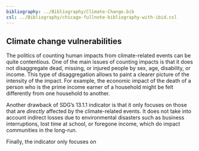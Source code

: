 ```yaml
---
bibliography: ../Bibliography/Climate-Change.bib
csl: ../Bibliography/chicago-fullnote-bibliography-with-ibid.csl
---
```


## Climate change vulnerabilities

The politics of counting human impacts from climate-related events can be quite contentious. One of the main issues of counting impacts is that it does not disaggregate dead, missing, or injured people by sex, age, disability, or income. This type of disaggregation allows to paint a clearer picture of the intensity of the impact. For example, the economic impact of the death of a person who is the prime income earner of a household might be felt differently from one household to another.

Another drawback of SDG's 13.1.1 indicator is that it only focuses on those that are *directly* affected by the climate-related events. It does not take into account indirect losses due to environmental disasters such as business interruptions, lost time at school, or foregone income, which do impact communities in the long-run.

Finally, the indicator only focuses on
